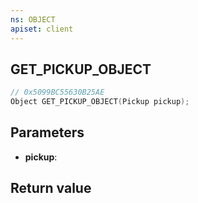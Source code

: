 ```yaml
---
ns: OBJECT
apiset: client
---
```

## GET_PICKUP_OBJECT

```c
// 0x5099BC55630B25AE
Object GET_PICKUP_OBJECT(Pickup pickup);
```


## Parameters
* **pickup**:

## Return value